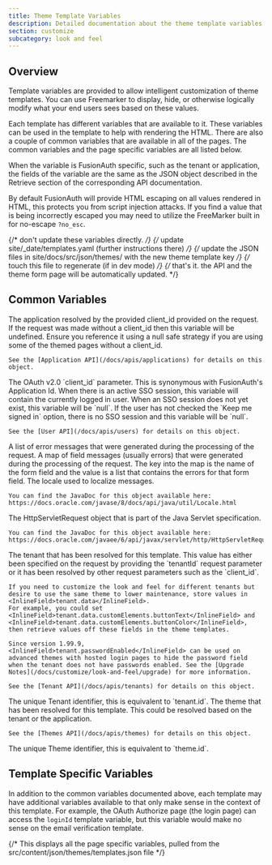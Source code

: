 ```yaml
---
title: Theme Template Variables
description: Detailed documentation about the theme template variables.
section: customize
subcategory: look and feel
---
```


## Overview

Template variables are provided to allow intelligent customization of theme templates. You can use Freemarker to display, hide, or otherwise logically modify what your end users sees based on these values.

Each template has different variables that are available to it. These variables can be used in the template to help with rendering the HTML. There are also a couple of common variables that are available in all of the pages. The common variables and the page specific variables are all listed below.

When the variable is FusionAuth specific, such as the tenant or application, the fields of the variable are the same as the JSON object described in the Retrieve section of the corresponding API documentation.

By default FusionAuth will provide HTML escaping on all values rendered in HTML, this protects you from script injection attacks. If you find a value that is being incorrectly escaped you may need to utilize the FreeMarker built in for no-escape `?no_esc`.

{/*  don't update these variables directly. */}
{/*  update site/_date/templates.yaml (further instructions there) */}
{/*  update the JSON files in site/docs/src/json/themes/ with the new theme template key */}
{/*  touch this file to regenerate (if in dev mode) */}
{/*  that's it. the API and the theme form page will be automatically updated. */}


## Common Variables

<APIBlock>
  <APIField name="application" type="Application">
    The application resolved by the provided <InlineField>client_id</InlineField> provided on the request. If the request was made without a <InlineField>client_id</InlineField> then this variable will be undefined. Ensure you reference it using a null safe strategy if you are using some of the themed pages without a <InlineField>client_id</InlineField>.

    See the [Application API](/docs/apis/applications) for details on this object.
  </APIField>
  <APIField name="client_id" type="String">
    The OAuth v2.0 `client_id` parameter. This is synonymous with FusionAuth's Application Id.
  </APIField>
  <APIField name="currentUser" type="User" since="1.30.0">
    When there is an active SSO session, this variable will contain the currently logged in user. When an SSO session does not yet exist, this variable will be `null`. If the user has not checked the `Keep me signed in` option, there is no SSO session and this variable will be `null`.

    See the [User API](/docs/apis/users) for details on this object.
  </APIField>
  <APIField name="errorMessages">
    A list of error messages that were generated during the processing of the request.
  </APIField>
  <APIField name="fieldMessages">
    A map of field messages (usually errors) that were generated during the processing of the request. The key into the map is the name of the form field and the value is a list that contains the errors for that form field.
  </APIField>
  <APIField name="locale" type="Locale">
    The locale used to localize messages.

    You can find the JavaDoc for this object available here: https://docs.oracle.com/javase/8/docs/api/java/util/Locale.html
  </APIField>
  <APIField name="request" type="HttpServletRequest">
    The HttpServletRequest object that is part of the Java Servlet specification.

    You can find the JavaDoc for this object available here: https://docs.oracle.com/javaee/6/api/javax/servlet/http/HttpServletRequest.html
  </APIField>
  <APIField name="tenant" type="Tenant">
    The tenant that has been resolved for this template. This value has either been specified on the request by providing the `tenantId` request parameter or it has been resolved by other request parameters such as the `client_id`.

    If you need to customize the look and feel for different tenants but desire to use the same theme to lower maintenance, store values in <InlineField>tenant.data</InlineField>.
    For example, you could set <InlineField>tenant.data.customElements.buttonText</InlineField> and <InlineField>tenant.data.customElements.buttonColor</InlineField>, then retrieve values off these fields in the theme templates.

    Since version 1.99.9, <InlineField>tenant.passwordEnabled</InlineField> can be used on advanced themes with hosted login pages to hide the password field when the tenant does not have passwords enabled. See the [Upgrade Notes](/docs/customize/look-and-feel/upgrade) for more information.

    See the [Tenant API](/docs/apis/tenants) for details on this object.
  </APIField>
  <APIField name="tenantId" type="UUID">
    The unique Tenant identifier, this is equivalent to `tenant.id`.
  </APIField>
  <APIField name="theme" type="Theme">
    The theme that has been resolved for this template. This could be resolved based on the tenant or the application.

    See the [Themes API](/docs/apis/themes) for details on this object.
  </APIField>
  <APIField name="themeId" type="UUID">
    The unique Theme identifier, this is equivalent to `theme.id`.
  </APIField>
</APIBlock>

## Template Specific Variables

In addition to the common variables documented above, each template may have additional variables available to that only make sense in the context of this template. For example, the OAuth Authorize page (the login page) can access the `loginId` template variable, but this variable would make no sense on the email verification template.

{/* This displays all the page specific variables, pulled from the src/content/json/themes/templates.json file */}
<ThemeTemplateVariables />
